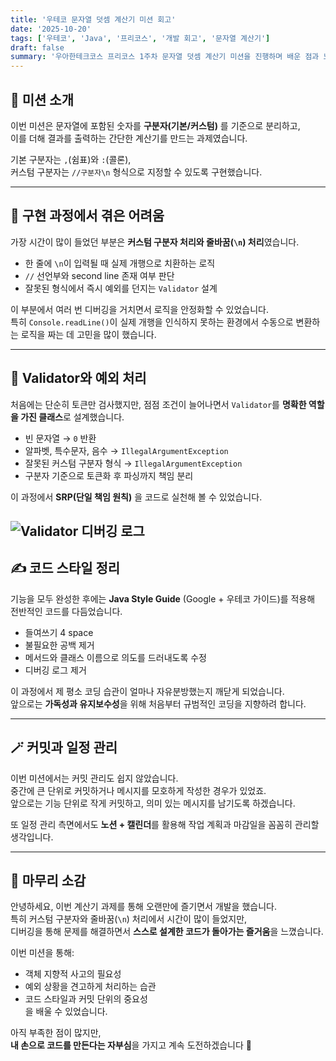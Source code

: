 ```yaml
---
title: '우테코 문자열 덧셈 계산기 미션 회고'
date: '2025-10-20'
tags: ['우테코', 'Java', '프리코스', '개발 회고', '문자열 계산기']
draft: false
summary: '우아한테크코스 프리코스 1주차 문자열 덧셈 계산기 미션을 진행하며 배운 점과 느낀 점을 기록했습니다.'
---
```


## 🧮 미션 소개

이번 미션은 문자열에 포함된 숫자를 **구분자(기본/커스텀)** 를 기준으로 분리하고,  
이를 더해 결과를 출력하는 간단한 계산기를 만드는 과제였습니다.

기본 구분자는 `,`(쉼표)와 `:`(콜론),  
커스텀 구분자는 `//구분자\n` 형식으로 지정할 수 있도록 구현했습니다.

---

## 🧠 구현 과정에서 겪은 어려움

가장 시간이 많이 들었던 부분은 **커스텀 구분자 처리와 줄바꿈(`\n`) 처리**였습니다.

- 한 줄에 `\n`이 입력될 때 실제 개행으로 치환하는 로직
- `//` 선언부와 second line 존재 여부 판단
- 잘못된 형식에서 즉시 예외를 던지는 `Validator` 설계

이 부분에서 여러 번 디버깅을 거치면서 로직을 안정화할 수 있었습니다.  
특히 `Console.readLine()`이 실제 개행을 인식하지 못하는 환경에서 수동으로 변환하는 로직을 짜는 데 고민을 많이 했습니다.

---

## 🧾 Validator와 예외 처리

처음에는 단순히 토큰만 검사했지만,
점점 조건이 늘어나면서 `Validator`를 **명확한 역할을 가진 클래스**로 설계했습니다.

- 빈 문자열 → `0` 반환
- 알파벳, 특수문자, 음수 → `IllegalArgumentException`
- 잘못된 커스텀 구분자 형식 → `IllegalArgumentException`
- 구분자 기준으로 토큰화 후 파싱까지 책임 분리

이 과정에서 **SRP(단일 책임 원칙)** 을 코드로 실천해 볼 수 있었습니다.

## ![Validator 디버깅 로그](/images/validator-debug.png)

## ✍️ 코드 스타일 정리

기능을 모두 완성한 후에는 **Java Style Guide** (Google + 우테코 가이드)를 적용해 전반적인 코드를 다듬었습니다.

- 들여쓰기 4 space
- 불필요한 공백 제거
- 메서드와 클래스 이름으로 의도를 드러내도록 수정
- 디버깅 로그 제거

이 과정에서 제 평소 코딩 습관이 얼마나 자유분방했는지 깨닫게 되었습니다.  
앞으로는 **가독성과 유지보수성**을 위해 처음부터 규범적인 코딩을 지향하려 합니다.

---

## 🪄 커밋과 일정 관리

이번 미션에서는 커밋 관리도 쉽지 않았습니다.  
중간에 큰 단위로 커밋하거나 메시지를 모호하게 작성한 경우가 있었죠.  
앞으로는 기능 단위로 작게 커밋하고, 의미 있는 메시지를 남기도록 하겠습니다.

또 일정 관리 측면에서도 **노션 + 캘린더**를 활용해 작업 계획과 마감일을 꼼꼼히 관리할 생각입니다.

---

## 🚀 마무리 소감

안녕하세요, 이번 계산기 과제를 통해 오랜만에 즐기면서 개발을 했습니다.  
특히 커스텀 구분자와 줄바꿈(`\n`) 처리에서 시간이 많이 들었지만,  
디버깅을 통해 문제를 해결하면서 **스스로 설계한 코드가 돌아가는 즐거움**을 느꼈습니다.

이번 미션을 통해:

- 객체 지향적 사고의 필요성
- 예외 상황을 견고하게 처리하는 습관
- 코드 스타일과 커밋 단위의 중요성  
  을 배울 수 있었습니다.

아직 부족한 점이 많지만,  
**내 손으로 코드를 만든다는 자부심**을 가지고 계속 도전하겠습니다 💪
